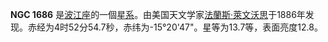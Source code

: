 {{NGCInfoBox|NGCID=NGC 1686|發現者=法蘭斯·萊文沃思|發現日期=1886年-月-日|其他編號=MCG -3-13-19|曆元=J2000.0|赤經=4時52分54.7秒
|赤緯=-15°20'47"|星座=波江座|星體=星系|星等=13.7|表面亮度=12.8|藍等=14.5}}

'''NGC 1686''' 是[[波江座|波江座]]的一個[[星系|星系]]。由美国天文学家[[法蘭斯·萊文沃思|法蘭斯·萊文沃思]]于1886年发现。赤经为4时52分54.7秒，赤纬为-15°20'47"。星等为13.7等，表面亮度12.8。

{{NGCReference|1686}}
{{Catalogs|NGC=1686}}